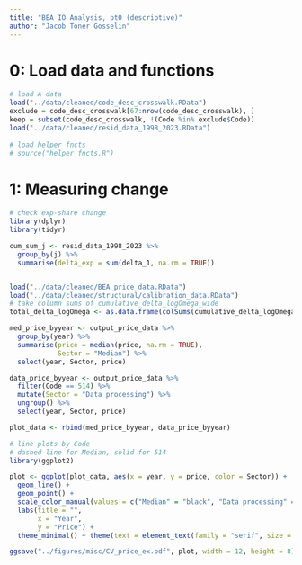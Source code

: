 ```yaml
---
title: "BEA IO Analysis, pt0 (descriptive)"
author: "Jacob Toner Gosselin"
---
```


# 0: Load data and functions

```r
# load A data
load("../data/cleaned/code_desc_crosswalk.RData")
exclude = code_desc_crosswalk[67:nrow(code_desc_crosswalk), ] 
keep = subset(code_desc_crosswalk, !(Code %in% exclude$Code))
load("../data/cleaned/resid_data_1998_2023.RData")
              
# load helper fncts
# source("helper_fncts.R")
```

# 1: Measuring change

```r
# check exp-share change
library(dplyr)
library(tidyr)

cum_sum_j <- resid_data_1998_2023 %>%
  group_by(j) %>%
  summarise(delta_exp = sum(delta_1, na.rm = TRUE))


load("../data/cleaned/BEA_price_data.RData")
load("../data/cleaned/structural/calibration_data.RData")
# take column sums of cumulative_delta_logOmega_wide
total_delta_logOmega <- as.data.frame(colSums(cumulative_delta_logOmega_wide, na.rm = TRUE))

med_price_byyear <- output_price_data %>%
  group_by(year) %>%
  summarise(price = median(price, na.rm = TRUE),
            Sector = "Median") %>%
  select(year, Sector, price)

data_price_byyear <- output_price_data %>% 
  filter(Code == 514) %>% 
  mutate(Sector = "Data processing") %>% 
  ungroup() %>% 
  select(year, Sector, price)

plot_data <- rbind(med_price_byyear, data_price_byyear)

# line plots by Code
# dashed line for Median, solid for 514
library(ggplot2)

plot <- ggplot(plot_data, aes(x = year, y = price, color = Sector)) +
  geom_line() +
  geom_point() +
  scale_color_manual(values = c("Median" = "black", "Data processing" = "salmon")) +
  labs(title = "",
       x = "Year",
       y = "Price") +
  theme_minimal() + theme(text = element_text(family = "serif", size = 24), legend.position = "bottom") 

ggsave("../figures/misc/CV_price_ex.pdf", plot, width = 12, height = 8)
```
